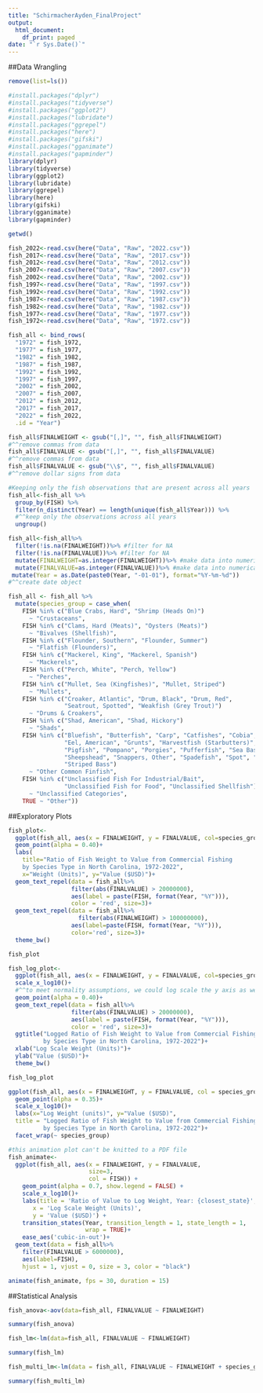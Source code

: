 ```yaml
---
title: "SchirmacherAyden_FinalProject"
output:
  html_document:
    df_print: paged
date: "`r Sys.Date()`"
---
```

##Data Wrangling
```r
remove(list=ls())
```

```r
#install.packages("dplyr")
#install.packages("tidyverse")
#install.packages("ggplot2")
#install.packages("lubridate")
#install.packages("ggrepel")
#install.packages("here")
#install.packages("gifski")
#install.packages("gganimate")
#install.packages("gapminder")
library(dplyr)
library(tidyverse)
library(ggplot2)
library(lubridate)
library(ggrepel)
library(here)
library(gifski)
library(gganimate)
library(gapminder)
```

```r
getwd()

fish_2022<-read.csv(here("Data", "Raw", "2022.csv"))
fish_2017<-read.csv(here("Data", "Raw", "2017.csv"))
fish_2012<-read.csv(here("Data", "Raw", "2012.csv"))
fish_2007<-read.csv(here("Data", "Raw", "2007.csv"))
fish_2002<-read.csv(here("Data", "Raw", "2002.csv"))
fish_1997<-read.csv(here("Data", "Raw", "1997.csv"))
fish_1992<-read.csv(here("Data", "Raw", "1992.csv"))
fish_1987<-read.csv(here("Data", "Raw", "1987.csv"))
fish_1982<-read.csv(here("Data", "Raw", "1982.csv"))
fish_1977<-read.csv(here("Data", "Raw", "1977.csv"))
fish_1972<-read.csv(here("Data", "Raw", "1972.csv"))

fish_all <- bind_rows(
  "1972" = fish_1972, 
  "1977" = fish_1977, 
  "1982" = fish_1982, 
  "1987" = fish_1987, 
  "1992" = fish_1992, 
  "1997" = fish_1997, 
  "2002" = fish_2002, 
  "2007" = fish_2007, 
  "2012" = fish_2012, 
  "2017" = fish_2017, 
  "2022" = fish_2022, 
  .id = "Year")
```

```r

fish_all$FINALWEIGHT <- gsub("[,]", "", fish_all$FINALWEIGHT) 
#^^remove commas from data
fish_all$FINALVALUE <- gsub("[,]", "", fish_all$FINALVALUE)
#^^remove commas from data
fish_all$FINALVALUE <- gsub("\\$", "", fish_all$FINALVALUE)
#^^remove dollar signs from data

#Keeping only the fish observations that are present across all years
fish_all<-fish_all %>%
  group_by(FISH) %>%
  filter(n_distinct(Year) == length(unique(fish_all$Year))) %>%
  #^^keep only the observations across all years
  ungroup()

fish_all<-fish_all%>%
  filter(!is.na(FINALWEIGHT))%>% #filter for NA
  filter(!is.na(FINALVALUE))%>% #filter for NA
  mutate(FINALWEIGHT=as.integer(FINALWEIGHT))%>% #make data into numerical
  mutate(FINALVALUE=as.integer(FINALVALUE))%>% #make data into numerical
 mutate(Year = as.Date(paste0(Year, "-01-01"), format="%Y-%m-%d")) 
#^^create date object
```

```r
fish_all <- fish_all %>%
  mutate(species_group = case_when(
    FISH %in% c("Blue Crabs, Hard", "Shrimp (Heads On)") 
      ~ "Crustaceans",
    FISH %in% c("Clams, Hard (Meats)", "Oysters (Meats)") 
      ~ "Bivalves (Shellfish)",
    FISH %in% c("Flounder, Southern", "Flounder, Summer") 
      ~ "Flatfish (Flounders)",
    FISH %in% c("Mackerel, King", "Mackerel, Spanish") 
      ~ "Mackerels",
    FISH %in% c("Perch, White", "Perch, Yellow") 
      ~ "Perches",
    FISH %in% c("Mullet, Sea (Kingfishes)", "Mullet, Striped") 
      ~ "Mullets",
    FISH %in% c("Croaker, Atlantic", "Drum, Black", "Drum, Red", 
                "Seatrout, Spotted", "Weakfish (Grey Trout)") 
      ~ "Drums & Croakers",
    FISH %in% c("Shad, American", "Shad, Hickory") 
      ~ "Shads",
    FISH %in% c("Bluefish", "Butterfish", "Carp", "Catfishes", "Cobia", 
                "Eel, American", "Grunts", "Harvestfish (Starbutters)", 
                "Pigfish", "Pompano", "Porgies", "Pufferfish", "Sea Basses",
                "Sheepshead", "Snappers, Other", "Spadefish", "Spot", "Squid",
                "Striped Bass") 
      ~ "Other Common Finfish",
    FISH %in% c("Unclassified Fish For Industrial/Bait", 
                "Unclassified Fish for Food", "Unclassified Shellfish") 
      ~ "Unclassified Categories",
    TRUE ~ "Other"))
```

##Exploratory Plots
```r
fish_plot<-
  ggplot(fish_all, aes(x = FINALWEIGHT, y = FINALVALUE, col=species_group))+
  geom_point(alpha = 0.40)+
  labs(
    title="Ratio of Fish Weight to Value from Commercial Fishing
    by Species Type in North Carolina, 1972-2022",
    x="Weight (Units)", y="Value ($USD)")+
  geom_text_repel(data = fish_all%>%
                  filter(abs(FINALVALUE) > 20000000),
                  aes(label = paste(FISH, format(Year, "%Y"))),
                  color = 'red', size=3)+
  geom_text_repel(data = fish_all%>%
                    filter(abs(FINALWEIGHT) > 100000000),
                  aes(label=paste(FISH, format(Year, "%Y"))),
                  color='red', size=3)+
  theme_bw()

fish_plot
```

```r
fish_log_plot<-
  ggplot(fish_all, aes(x = FINALWEIGHT, y = FINALVALUE, col=species_group))+
  scale_x_log10()+
  #^^to meet normality assumptions, we could log scale the y axis as well
  geom_point(alpha = 0.40)+
  geom_text_repel(data = fish_all%>%
                  filter(abs(FINALVALUE) > 20000000),
                  aes(label = paste(FISH, format(Year, "%Y"))),
                  color = 'red', size=3)+
  ggtitle("Logged Ratio of Fish Weight to Value from Commercial Fishing
          by Species Type in North Carolina, 1972-2022")+
  xlab("Log Scale Weight (Units)")+
  ylab("Value ($USD)")+
  theme_bw()

fish_log_plot
```

```r
ggplot(fish_all, aes(x = FINALWEIGHT, y = FINALVALUE, col = species_group))+
  geom_point(alpha = 0.35)+
  scale_x_log10()+
  labs(x="Log Weight (units)", y="Value ($USD)", 
  title = "Logged Ratio of Fish Weight to Value from Commercial Fishing
          by Species Type in North Carolina, 1972-2022")+
  facet_wrap(~ species_group)
```

```r
#this animation plot can't be knitted to a PDF file
fish_animate<-
  ggplot(fish_all, aes(x = FINALWEIGHT, y = FINALVALUE, 
                       size=3,
                       col = FISH)) +
    geom_point(alpha = 0.7, show.legend = FALSE) +
    scale_x_log10()+
    labs(title = 'Ratio of Value to Log Weight, Year: {closest_state}', 
       x = 'Log Scale Weight (Units)', 
       y = 'Value ($USD)') +
    transition_states(Year, transition_length = 1, state_length = 1,
                      wrap = TRUE)+
    ease_aes('cubic-in-out')+
  geom_text(data = fish_all%>%
    filter(FINALVALUE > 6000000),
    aes(label=FISH), 
    hjust = 1, vjust = 0, size = 3, color = "black")

animate(fish_animate, fps = 30, duration = 15)
```

##Statistical Analysis
```r
fish_anova<-aov(data=fish_all, FINALVALUE ~ FINALWEIGHT) 

summary(fish_anova)
```

```r
fish_lm<-lm(data=fish_all, FINALVALUE ~ FINALWEIGHT) 

summary(fish_lm)
```

```r
fish_multi_lm<-lm(data = fish_all, FINALVALUE ~ FINALWEIGHT + species_group)

summary(fish_multi_lm)
```




